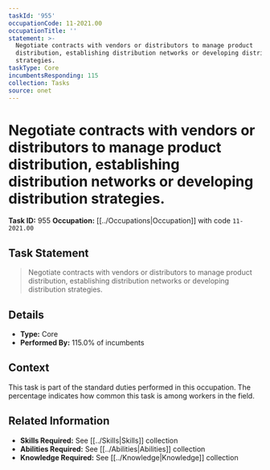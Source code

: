 ```yaml
---
taskId: '955'
occupationCode: 11-2021.00
occupationTitle: ''
statement: >-
  Negotiate contracts with vendors or distributors to manage product
  distribution, establishing distribution networks or developing distribution
  strategies.
taskType: Core
incumbentsResponding: 115
collection: Tasks
source: onet
---
```

# Negotiate contracts with vendors or distributors to manage product distribution, establishing distribution networks or developing distribution strategies.

**Task ID:** 955
**Occupation:** [[../Occupations|Occupation]] with code `11-2021.00`

## Task Statement

> Negotiate contracts with vendors or distributors to manage product distribution, establishing distribution networks or developing distribution strategies.

## Details

- **Type:** Core
- **Performed By:** 115.0% of incumbents

## Context

This task is part of the standard duties performed in this occupation. The percentage indicates how common this task is among workers in the field.

## Related Information

- **Skills Required:** See [[../Skills|Skills]] collection
- **Abilities Required:** See [[../Abilities|Abilities]] collection
- **Knowledge Required:** See [[../Knowledge|Knowledge]] collection

